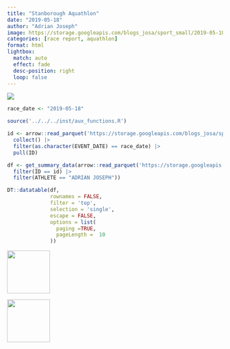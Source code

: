 ```yaml
---
title: "Stanborough Aquathlon"
date: "2019-05-18"
author: "Adrian Joseph"
image: https://storage.googleapis.com/blogs_josa/sport_small/2019-05-18_STANBOROUGH_AQUATHLON/img/00.png
categories: [race report, aquathlon]
format: html
lightbox:
  match: auto
  effect: fade
  desc-position: right
  loop: false
---
```

![](https://storage.googleapis.com/blogs_josa/sport_small/2019-05-18_STANBOROUGH_AQUATHLON/img/00.png)

```r
race_date <- "2019-05-18"

source('../../../inst/aux_functions.R')

id <- arrow::read_parquet('https://storage.googleapis.com/blogs_josa/sport/parquets/main_dataset.parquet') |>
  collect() |>
  filter(as.character(EVENT_DATE) == race_date) |>
  pull(ID)

df <- get_summary_data(arrow::read_parquet('https://storage.googleapis.com/blogs_josa/sport/parquets/all_results.parquet') |>
  filter(ID == id) |>
  filter(ATHLETE == "ADRIAN JOSEPH"))

DT::datatable(df,
              rownames = FALSE,
              filter = 'top',
              selection = 'single',
              escape = FALSE,
              options = list(
                paging =TRUE,
                pageLength =  10
              ))
```


::: {layout-ncol=4}
![](https://storage.googleapis.com/blogs_josa/sport_small/2019-05-18_STANBOROUGH_AQUATHLON/img/00.png){ width="100" group="hi" }

![](https://storage.googleapis.com/blogs_josa/sport_small/2019-05-18_STANBOROUGH_AQUATHLON/img/01.png){ width="100" group="hi" }


:::
